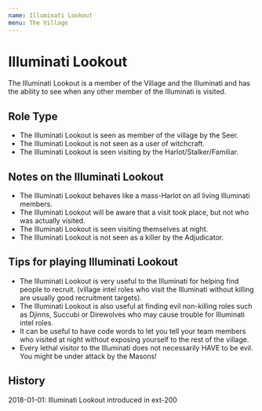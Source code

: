 ```yaml
---
name: Illuminati Lookout
menu: The Village
---
```


# Illuminati Lookout

The Illuminati Lookout is a member of the Village and the Illuminati and
has the ability to see when any other member of the Illuminati is
visited.

## Role Type

  - The Illuminati Lookout is seen as member of the village by the Seer.
  - The Illuminati Lookout is not seen as a user of witchcraft.
  - The Illuminati Lookout is seen visiting by the
    Harlot/Stalker/Familiar.

## Notes on the Illuminati Lookout

  - The Illuminati Lookout behaves like a mass-Harlot on all living
    Illuminati members.
  - The Illuminati Lookout will be aware that a visit took place, but
    not who was actually visited.
  - The Illuminati Lookout is seen visiting themselves at night.
  - The Illuminati Lookout is not seen as a killer by the Adjudicator.

## Tips for playing Illuminati Lookout

  - The Illuminati Lookout is very useful to the Illuminati for helping
    find people to recruit. (village intel roles who visit the
    Illuminati without killing are usually good recruitment targets).
  - The Illuminati Lookout is also useful at finding evil non-killing
    roles such as Djinns, Succubi or Direwolves who may cause trouble
    for Illuminati intel roles.
  - It can be useful to have code words to let you tell your team
    members who visited at night without exposing yourself to the rest
    of the village.
  - Every lethal visitor to the Illuminati does not necessarily HAVE to
    be evil. You might be under attack by the Masons\!

## History

2018-01-01: Illuminati Lookout introduced in ext-200
